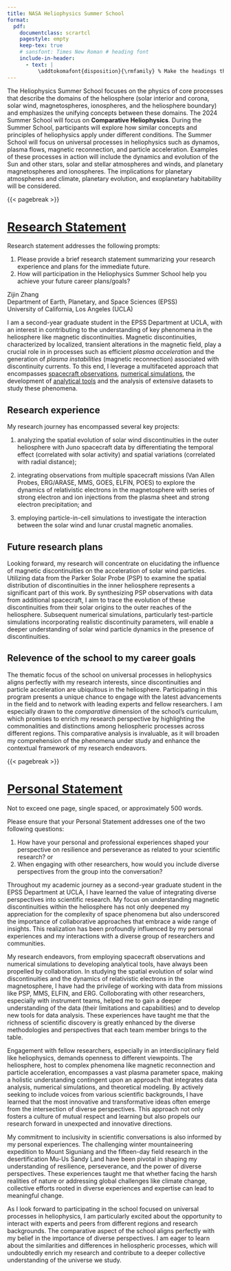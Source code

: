 ```yaml
---
title: NASA Heliophysics Summer School
format:
  pdf:
    documentclass: scrartcl
    pagestyle: empty
    keep-tex: true
    # sansfont: Times New Roman # heading font
    include-in-header:
      - text: |
          \addtokomafont{disposition}{\rmfamily} % Make the headings the same font as the rest of the document, instead of sans serif
---
```


::: {.content-visible when-format="html"}
::: {.callout-note}
The Heliophysics Summer School focuses on the physics of core processes that describe the domains of the heliosphere (solar interior and corona, solar wind, magnetospheres, ionospheres, and the heliosphere boundary) and emphasizes the unifying concepts between these domains. The 2024 Summer School will focus on **Comparative Heliophysics**. During the Summer School, participants will explore how similar concepts and principles of heliophysics apply under different conditions. The Summer School will focus on universal processes in heliophysics such as dynamos, plasma flows, magnetic reconnection, and particle acceleration. Examples of these processes in action will include the dynamics and evolution of the Sun and other stars, solar and stellar atmospheres and winds, and planetary magnetospheres and ionospheres. The implications for planetary atmospheres and climate, planetary evolution, and exoplanetary habitability will be considered.
:::
:::

{{< pagebreak >}}

# [Research Statement]{.underline}

::: {.content-visible when-format="html"}
::: {.callout-note}
Research statement addresses the following prompts:

1. Please provide a brief research statement summarizing your research experience and plans for the immediate future.
2. How will participation in the Heliophysics Summer School help you achieve your future career plans/goals?
:::
:::

Zijin Zhang  
Department of Earth, Planetary, and Space Sciences (EPSS)  
University of California, Los Angeles (UCLA)

I am a second-year graduate student in the EPSS Department at UCLA, with an interest in contributing to the understanding of key phenomena in the heliosphere like magnetic discontinuities. Magnetic discontinuities, characterized by localized, transient alterations in the magnetic field, play a crucial role in in processes such as efficient *plasma acceleration* and the generation of *plasma instabilities* (magnetic reconnection) associated with discontinuity currents. To this end, I leverage a multifaceted approach that encompasses [spacecraft observations](https://beforerr.github.io/ids_spatial_evolution_juno/_manuscript/), [numerical simulations](https://beforerr.github.io/ion_scattering_by_SWD/), the development of [analytical tools](https://beforerr.github.io/discontinuitypy/) and  the analysis of extensive datasets to study these phenomena. 

## Research experience

My research journey has encompassed several key projects:

1. analyzing the spatial evolution of solar wind discontinuities in the outer heliosphere with Juno spacecraft data by differentiating the temporal effect (correlated with solar activity) and spatial variations (correlated with radial distance);

1. integrating observations from multiple spacecraft missions (Van Allen Probes, ERG/ARASE, MMS, GOES, ELFIN, POES) to explore the dynamics of relativistic electrons in the magnetosphere with series of strong electron and ion injections from the plasma sheet and strong electron precipitation; and

1. employing particle-in-cell simulations to investigate the interaction between the solar wind and lunar crustal magnetic anomalies.

## Future research plans

Looking forward, my research will concentrate on elucidating the influence of magnetic discontinuities on the acceleration of solar wind particles. Utilizing data from the Parker Solar Probe (PSP) to examine the spatial distribution of discontinuities in the inner heliosphere represents a significant part of this work. By synthesizing PSP observations with data from additional spacecraft, I aim to trace the evolution of these discontinuities from their solar origins to the outer reaches of the heliosphere. Subsequent numerical simulations, particularly test-particle simulations incorporating realistic discontinuity parameters, will enable a deeper understanding of solar wind particle dynamics in the presence of discontinuities.

## Relevence of the school to my career goals

<!-- The main focus of the school, which is the universal processes in heliophysics, is closely related to my research interests. The school will provide me with a unique opportunity to learn about the latest developments in the field, and to interact with experts and peers. I am particularly interested in the *comparative* aspect of the school, which will allow me to learn about the similarities and differences in the processes that occur in different regions of the heliosphere since discontinuities and particle acceleration are ubiquitous in the heliosphere. This will be particularly useful for my research, as it will help me to understand the broader context of the phenomena I study. -->

The thematic focus of the school on universal processes in heliophysics aligns perfectly with my research interests, since discontinuities and particle acceleration are ubiquitous in the heliosphere. Participating in this program presents a unique chance to engage with the latest advancements in the field and to network with leading experts and fellow researchers. I am especially drawn to the *comparative* dimension of the school's curriculum, which promises to enrich my research perspective by highlighting the commonalities and distinctions among heliospheric processes across different regions. This comparative analysis is invaluable, as it will broaden my comprehension of the phenomena under study and enhance the contextual framework of my research endeavors.


{{< pagebreak >}}

# [Personal Statement]{.underline}

::: {.content-visible when-format="html"}
::: {.callout-note}

Not to exceed one page, single spaced, or approximately 500 words.

Please ensure that your Personal Statement addresses one of the two following questions:

1. How have your personal and professional experiences shaped your perspective on resilience and perseverance as related to your scientific research? or
2. When engaging with other researchers, how would you include diverse perspectives from the group into the conversation?
:::
:::

Throughout my academic journey as a second-year graduate student in the EPSS Department at UCLA, I have learned the value of integrating diverse perspectives into scientific research. My focus on understanding magnetic discontinuities within the heliosphere has not only deepened my appreciation for the complexity of space phenomena but also underscored the importance of collaborative approaches that embrace a wide range of insights. This realization has been profoundly influenced by my personal experiences and my interactions with a diverse group of researchers and communities.

My research endeavors, from employing spacecraft observations and numerical simulations to developing analytical tools, have always been propelled by collaboration. In studying the spatial evolution of solar wind discontinuities and the dynamics of relativistic electrons in the magnetosphere, I have had the privilege of working with data from missions like PSP, MMS, ELFIN, and ERG. Colloborating with other researchers, especially with instrument teams, helped me to gain a deeper understanding of the data (their limitations and capabilities) and to develop new tools for data analysis. These experiences have taught me that the richness of scientific discovery is greatly enhanced by the diverse methodologies and perspectives that each team member brings to the table.

Engagement with fellow researchers, especially in an interdisciplinary field like heliophysics, demands openness to different viewpoints. The heliosphere, host to complex phenomena like magnetic reconnection and particle acceleration, encompasses a vast plasma parameter space, making a holistic understanding contingent upon an approach that integrates data analysis, numerical simulations, and theoretical modeling. By actively seeking to include voices from various scientific backgrounds, I have learned that the most innovative and transformative ideas often emerge from the intersection of diverse perspectives. This approach not only fosters a culture of mutual respect and learning but also propels our research forward in unexpected and innovative directions.

My commitment to inclusivity in scientific conversations is also informed by my personal experiences. The challenging winter mountaineering expedition to Mount Siguniang and the fifteen-day  field research in the desertification Mu-Us Sandy Land have been pivotal in shaping my understanding of resilience, perseverance, and the power of diverse perspectives. These experiences taught me that whether facing the harsh realities of nature or addressing global challenges like climate change, collective efforts rooted in diverse experiences and expertise can lead to meaningful change.

<!-- In engaging with other researchers, I prioritize creating an environment where each member feels valued and heard. This involves not only acknowledging the unique contributions of each individual but also actively seeking to bridge gaps in understanding and perspective. By encouraging the exchange of ideas across disciplinary boundaries, we can achieve a more comprehensive and nuanced understanding of complex scientific phenomena. -->

As I look forward to participating in the school focused on universal processes in heliophysics, I am particularly excited about the opportunity to interact with experts and peers from different regions and research backgrounds. The comparative aspect of the school aligns perfectly with my belief in the importance of diverse perspectives. I am eager to learn about the similarities and differences in heliospheric processes, which will undoubtedly enrich my research and contribute to a deeper collective understanding of the universe we study.

<!-- In conclusion, my approach to engaging with other researchers is deeply influenced by my personal and professional experiences, which have taught me the value of resilience, perseverance, and the transformative power of diversity in scientific exploration. I am committed to fostering an inclusive research environment that embraces diverse perspectives, believing that this is essential for advancing our understanding of the universe and addressing the complex challenges that lie ahead. -->